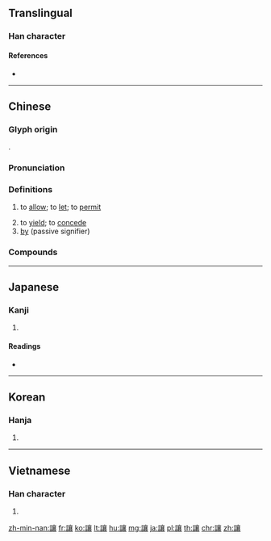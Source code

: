 {{character info/new}}
{{also|让|譲}}
==Translingual==
{{Han simplified forms|讓|譲|让}}

===Han character===
{{Han char|rn=149|rad=言|as=17|sn=24|four=00632|canj=YRYRV|ids=⿰言襄}}

====References====
* {{Han ref|kx=1187.120|dkj=36139|dj=1651.140|hdz=64032.070|uh=8B93|ud=35731|bh=C5FD|bd=50685}}

----

==Chinese==
{{zh-forms|s=让}}

===Glyph origin===
{{Han etym}}
{{Han compound|言|襄|ls=psc|c1=s|c2=p}}.

===Pronunciation===
{{zh-pron
|m=ràng
|m-s=rang4
|c=joeng6
|h=pfs=ngiong
|md=niông
|mn=kh:jiōng/qz,tp,xm:liōng/zz:jiāng/qz,tw,xm:niū/zz:niō͘
|mn_note=jiōng/liōng/jiāng - literary; niū/niō͘ - vernacular
|w=3nyan
|mc=y
|oc=y
|ma=y
|cat=v,prep
}}

===Definitions===
{{zh-hanzi}}

# to [[allow]]; to [[let]]; to [[permit]]
#: {{zh-x|媽媽{ma} 不 讓 我 去。|Mum won't let me go.}}
# to [[yield]]; to [[concede]]
# [[by]] (passive signifier)
#: {{zh-x|行李{li} 讓 雨 給 淋濕 了。|The luggage was soaked '''by''' rain.}}

===Compounds===
{{zh-der|讓步|讓菜|讓茶|讓道|讓價|讓開|讓客|讓利|讓路|讓權|讓位|讓賢|讓菸|讓賬|讓座|割讓|三揖三讓|三讓|克讓|不遑多讓|吞聲忍讓|互不相讓|容讓|廉讓|寬讓|佈讓|不讓|忍讓|孔融讓梨|出讓|固讓|各不相讓|卑讓|互讓|你謙我讓|儘讓|你推我讓|不讓鬚眉|懷讓|推推讓讓|承讓|禮讓|禪讓|拱手讓人|相讓|有儘有讓|當仁不讓|推賢讓能|桃羞杏讓|推讓|揖讓|禮讓為國|盤讓|讓三分|趙禮讓肥|蒼吾讓兄|齒讓|見讓|辭讓|讓與|質讓|讓畔|責讓|詬讓|頂讓|讓出|讓棗推梨|退讓|轉讓|饒讓|讓渡|讓一步|譙讓|謙讓|誚讓}}

{{zh-cat|Beginning}}

----

==Japanese==

===Kanji===
{{ja-kanji|grade=|style=ky|shin=譲}}

# {{defn|lang=ja|sort=言17}}

====Readings====
* {{ja-readings|on=[[じょう]] (jō)|kun=[[ゆずる]] (yuzuru)|nanori=}}

----

==Korean==

===Hanja===
{{ko-hanja|hangeul=양|eumhun=}}

# {{defn|lang=ko|sort=言17}}

----

==Vietnamese==

===Han character===
{{vi-hantu|[[nhượng]], [[nhường]], [[nhằng]], [[nhàng]], [[lâm]]}}

# {{defn|lang=vi|sort=言17}}

[[zh-min-nan:讓]]
[[fr:讓]]
[[ko:讓]]
[[lt:讓]]
[[hu:讓]]
[[mg:讓]]
[[ja:讓]]
[[pl:讓]]
[[th:讓]]
[[chr:讓]]
[[zh:讓]]